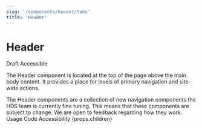 ```yaml
---
slug: '/components/header/tabs'
title: 'Header'
---
```




# Header

<div className="status-label-description">
  <StatusLabel type="error">Draft</StatusLabel>
  <StatusLabel type="success" style={{ marginLeft: 'var(--spacing-xs)' }}>Accessible</StatusLabel>
  <StatusLabelTooltip/>
</div>

<LeadParagraph>The Header component is located at the top of the page above the main body content. It provides a place for levels of primary navigation and site-wide actions.</LeadParagraph>

<Notification label="A work in progress!" className="siteNotification">
  The Header components are a collection of new navigation components the HDS team is currently fine tuning. This means
  that these components are subject to change. We are open to feedback regarding how they work.
</Notification>

<PageTabs pageContext={props.pageContext}>
  <PageTabs.TabList>
    <PageTabs.Tab href="/">Usage</PageTabs.Tab>
    <PageTabs.Tab href="/code">Code</PageTabs.Tab>
    <PageTabs.Tab href="/accessibility">Accessibility</PageTabs.Tab>
  </PageTabs.TabList>
  <PageTabs.TabPanel>{props.children}</PageTabs.TabPanel>
</PageTabs>
